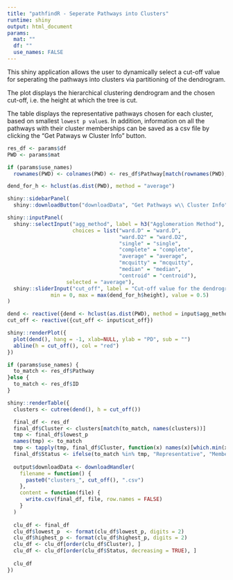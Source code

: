 ```yaml
---
title: "pathfindR - Seperate Pathways into Clusters"
runtime: shiny
output: html_document
params:
  mat: ""
  df: ""
  use_names: FALSE
---
```


This shiny application allows the user to dynamically select a cut-off value for seperating the pathways into clusters via partitioning of the dendrogram. 

The plot displays the hierarchical clustering dendrogram and the chosen cut-off, i.e. the height at which the tree is cut.

The table displays the representative pathways chosen for each cluster, based on smallest `lowest p value`s. In addition, information on all the pathways with their cluster memberships can be saved as a csv file by clicking the "Get Patways w\ Cluster Info" button.

```r
res_df <- params$df
PWD <- params$mat

if (params$use_names)
  rownames(PWD) <- colnames(PWD) <- res_df$Pathway[match(rownames(PWD), res_df$ID)]

dend_for_h <- hclust(as.dist(PWD), method = "average")

shiny::sidebarPanel(
  shiny::downloadButton("downloadData", "Get Pathways w\\ Cluster Info"))

shiny::inputPanel(
  shiny::selectInput("agg_method", label = h3("Agglomeration Method"), 
                     choices = list("ward.D" = "ward.D", 
                                    "ward.D2" = "ward.D2",
                                    "single" = "single", 
                                    "complete" = "complete",
                                    "average" = "average",
                                    "mcquitty" = "mcquitty",
                                    "median" = "median",
                                    "centroid" = "centroid"), 
                   selected = "average"),
  shiny::sliderInput("cut_off", label = "Cut-off value for the dendrogram:",
              min = 0, max = max(dend_for_h$height), value = 0.5)
)

dend <- reactive({dend <- hclust(as.dist(PWD), method = input$agg_method)})
cut_off <- reactive({cut_off <- input$cut_off})

shiny::renderPlot({
  plot(dend(), hang = -1, xlab=NULL, ylab = "PD", sub = "")
  abline(h = cut_off(), col = "red")
})

if (params$use_names) {
  to_match <- res_df$Pathway
}else {
  to_match <- res_df$ID
}

shiny::renderTable({
  clusters <- cutree(dend(), h = cut_off())

  final_df <- res_df
  final_df$Cluster <- clusters[match(to_match, names(clusters))]
  tmp <- final_df$lowest_p
  names(tmp) <- to_match
  tmp <- tapply(tmp, final_df$Cluster, function(x) names(x)[which.min(x)])
  final_df$Status <- ifelse(to_match %in% tmp, "Representative", "Member")
  
  output$downloadData <- downloadHandler(
    filename = function() {
      paste0("clusters_", cut_off(), ".csv")
    },
    content = function(file) {
      write.csv(final_df, file, row.names = FALSE)
    }
  )
  
  clu_df <- final_df
  clu_df$lowest_p  <- format(clu_df$lowest_p, digits = 2)
  clu_df$highest_p <- format(clu_df$highest_p, digits = 2)
  clu_df <- clu_df[order(clu_df$Cluster), ]
  clu_df <- clu_df[order(clu_df$Status, decreasing = TRUE), ]
  
  clu_df
})

```
